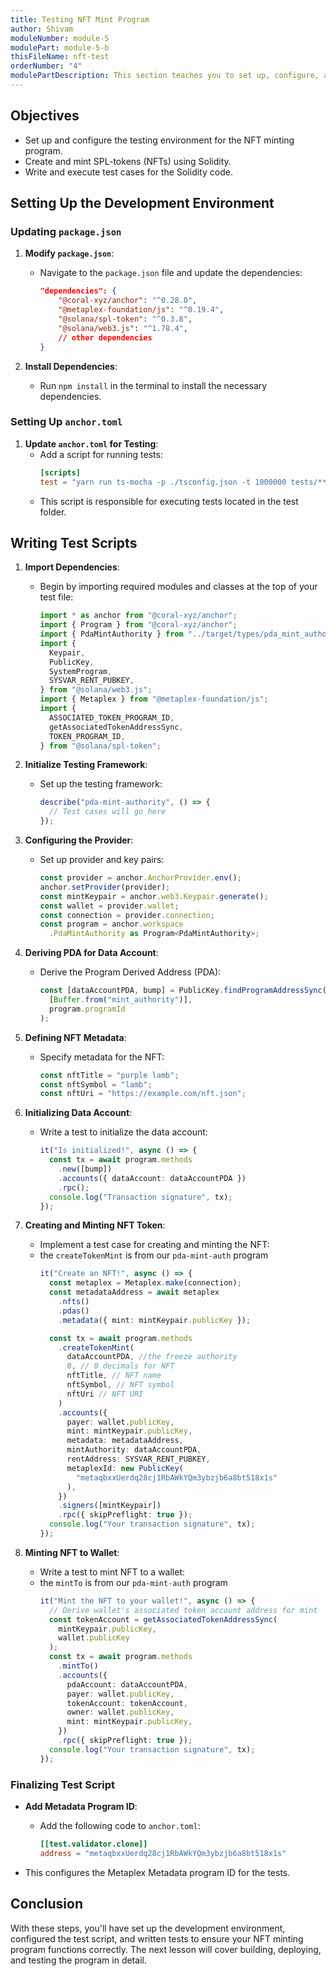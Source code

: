 ```yaml
---
title: Testing NFT Mint Program
author: Shivam
moduleNumber: module-5
modulePart: module-5-b
thisFileName: nft-test
orderNumber: "4"
modulePartDescription: This section teaches you to set up, configure, and test an NFT minting Solana program using Solidity and Anchor.
---
```


## Objectives

- Set up and configure the testing environment for the NFT minting program.
- Create and mint SPL-tokens (NFTs) using Solidity.
- Write and execute test cases for the Solidity code.

## Setting Up the Development Environment

### Updating `package.json`

1. **Modify `package.json`**:

   - Navigate to the `package.json` file and update the dependencies:
     ```json
     "dependencies": {
         "@coral-xyz/anchor": "^0.28.0",
         "@metaplex-foundation/js": "^0.19.4",
         "@solana/spl-token": "^0.3.8",
         "@solana/web3.js": "^1.78.4",
         // other dependencies
     }
     ```

2. **Install Dependencies**:
   - Run `npm install` in the terminal to install the necessary dependencies.

### Setting Up `anchor.toml`

1. **Update `anchor.toml` for Testing**:
   - Add a script for running tests:
     ```toml
     [scripts]
     test = "yarn run ts-mocha -p ./tsconfig.json -t 1000000 tests/**/*.ts"
     ```
   - This script is responsible for executing tests located in the test folder.

## Writing Test Scripts

1. **Import Dependencies**:

   - Begin by importing required modules and classes at the top of your test file:
     ```typescript
     import * as anchor from "@coral-xyz/anchor";
     import { Program } from "@coral-xyz/anchor";
     import { PdaMintAuthority } from "../target/types/pda_mint_authority";
     import {
       Keypair,
       PublicKey,
       SystemProgram,
       SYSVAR_RENT_PUBKEY,
     } from "@solana/web3.js";
     import { Metaplex } from "@metaplex-foundation/js";
     import {
       ASSOCIATED_TOKEN_PROGRAM_ID,
       getAssociatedTokenAddressSync,
       TOKEN_PROGRAM_ID,
     } from "@solana/spl-token";
     ```

2. **Initialize Testing Framework**:

   - Set up the testing framework:
     ```typescript
     describe("pda-mint-authority", () => {
       // Test cases will go here
     });
     ```

3. **Configuring the Provider**:

   - Set up provider and key pairs:
     ```typescript
     const provider = anchor.AnchorProvider.env();
     anchor.setProvider(provider);
     const mintKeypair = anchor.web3.Keypair.generate();
     const wallet = provider.wallet;
     const connection = provider.connection;
     const program = anchor.workspace
       .PdaMintAuthority as Program<PdaMintAuthority>;
     ```

4. **Deriving PDA for Data Account**:

   - Derive the Program Derived Address (PDA):
     ```typescript
     const [dataAccountPDA, bump] = PublicKey.findProgramAddressSync(
       [Buffer.from("mint_authority")],
       program.programId
     );
     ```

5. **Defining NFT Metadata**:

   - Specify metadata for the NFT:
     ```typescript
     const nftTitle = "purple lamb";
     const nftSymbol = "lamb";
     const nftUri = "https://example.com/nft.json";
     ```

6. **Initializing Data Account**:

   - Write a test to initialize the data account:
     ```typescript
     it("Is initialized!", async () => {
       const tx = await program.methods
         .new([bump])
         .accounts({ dataAccount: dataAccountPDA })
         .rpc();
       console.log("Transaction signature", tx);
     });
     ```

7. **Creating and Minting NFT Token**:

   - Implement a test case for creating and minting the NFT:
   - the `createTokenMint` is from our `pda-mint-auth` program
     ```typescript
     it("Create an NFT!", async () => {
       const metaplex = Metaplex.make(connection);
       const metadataAddress = await metaplex
         .nfts()
         .pdas()
         .metadata({ mint: mintKeypair.publicKey });

       const tx = await program.methods
         .createTokenMint(
           dataAccountPDA, //the freeze authority
           0, // 0 decimals for NFT
           nftTitle, // NFT name
           nftSymbol, // NFT symbol
           nftUri // NFT URI
         )
         .accounts({
           payer: wallet.publicKey,
           mint: mintKeypair.publicKey,
           metadata: metadataAddress,
           mintAuthority: dataAccountPDA,
           rentAddress: SYSVAR_RENT_PUBKEY,
           metaplexId: new PublicKey(
             "metaqbxxUerdq28cj1RbAWkYQm3ybzjb6a8bt518x1s"
           ),
         })
         .signers([mintKeypair])
         .rpc({ skipPreflight: true });
       console.log("Your transaction signature", tx);
     });
     ```

8. **Minting NFT to Wallet**:

   - Write a test to mint NFT to a wallet:
   - the `mintTo` is from our `pda-mint-auth` program
     ```typescript
     it("Mint the NFT to your wallet!", async () => {
       // Derive wallet's associated token account address for mint
       const tokenAccount = getAssociatedTokenAddressSync(
         mintKeypair.publicKey,
         wallet.publicKey
       );
       const tx = await program.methods
         .mintTo()
         .accounts({
           pdaAccount: dataAccountPDA,
           payer: wallet.publicKey,
           tokenAccount: tokenAccount,
           owner: wallet.publicKey,
           mint: mintKeypair.publicKey,
         })
         .rpc({ skipPreflight: true });
       console.log("Your transaction signature", tx);
     });
     ```

### Finalizing Test Script

- **Add Metadata Program ID**:
  - Add the following code to `anchor.toml`:
    ```toml
    [[test.validator.clone]]
    address = "metaqbxxUerdq28cj1RbAWkYQm3ybzjb6a8bt518x1s"
    ```

- This configures the Metaplex Metadata program ID for the tests.

## Conclusion

With these steps, you'll have set up the development environment, configured the test script, and written tests to ensure your NFT minting program functions correctly. The next lesson will cover building, deploying, and testing the program in detail.


